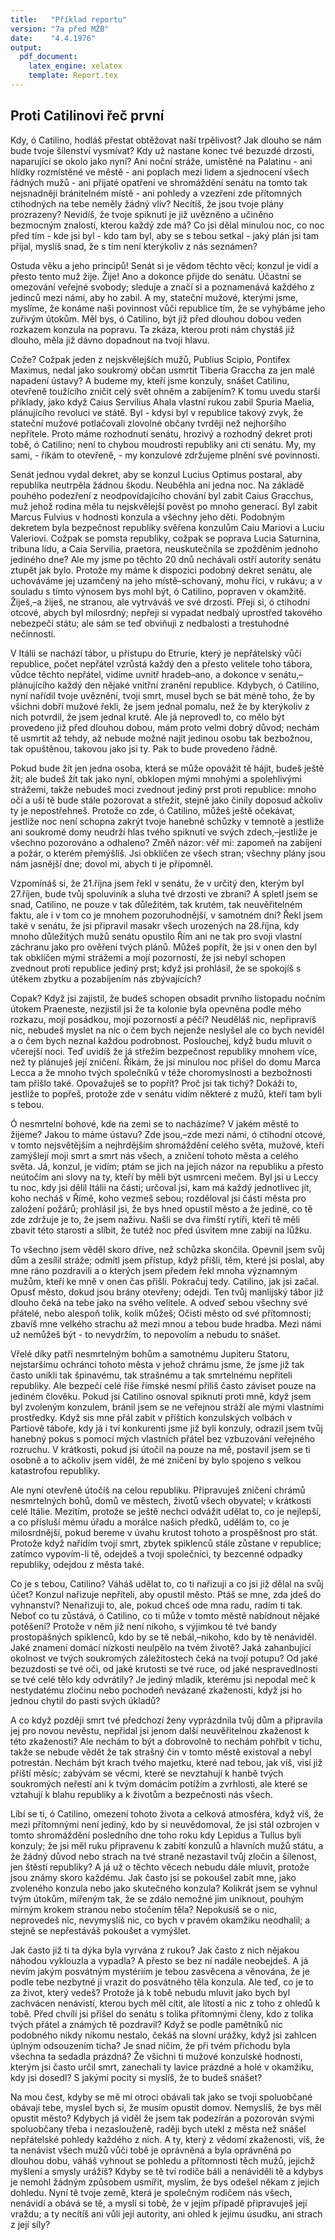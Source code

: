 ```yaml
---
title:   "Příklad reportu"
version: "7a před MŽB"
date:    "4.4.1976"
output:
  pdf_document:
    latex_engine: xelatex
    template: Report.tex
---
```

## Proti Catilinovi řeč první

Kdy, ó Catilino, hodláš přestat obtěžovat naší trpělivost? Jak dlouho se nám bude tvoje šílenství vysmívat? Kdy už nastane konec tvé bezuzdé drzosti, naparující se okolo jako nyní? Ani noční stráže, umístěné na Palatinu - ani hlídky rozmístěné ve městě - ani poplach mezi lidem a sjednocení všech řádných mužů - ani přijaté opatření ve shromáždění senátu na tomto tak nejsnadněji bránitelném místě - ani pohledy a vzezření zde přítomných ctihodných na tebe neměly žádný vliv? Necítíš, že jsou tvoje plány prozrazeny? Nevidíš, že tvoje spiknutí je již uvězněno a učiněno bezmocným znalostí, kterou každý zde má? Co jsi dělal minulou noc, co noc před tím - kde jsi byl - kdo tam byl, aby se s tebou setkal - jaký plán jsi tam přijal, myslíš snad, že s tím není kterýkoliv z nás seznámen?

Ostuda věku a jeho principů! Senát si je vědom těchto věcí; konzul je vidí a přesto tento muž žije. Žije! Ano a dokonce přijde do senátu. Účastní se omezování veřejné svobody; sleduje a značí si a poznamenává každého z jedinců mezi námi, aby ho zabil. A my, stateční mužové, kterými jsme, myslíme, že konáme naši povinnost vůči republice tím, že se vyhýbáme jeho zuřivým útokům.
Měl bys, ó Catilino, být již před dlouhou dobou veden rozkazem konzula na popravu. Ta zkáza, kterou proti nám chystáš již dlouho, měla již dávno dopadnout na tvoji hlavu.

Cože? Cožpak jeden z nejskvělejších mužů, Publius Scipio, Pontifex Maximus, nedal jako soukromý občan usmrtit Tiberia Graccha za jen malé napadení ústavy? A budeme my, kteří jsme konzuly, snášet Catilinu, otevřeně toužícího zničit celý svět ohněm a zabíjením? K tomu uvedu starší příklady, jako když Caius Servilius Ahala vlastní rukou zabil Spuria Maelia, plánujícího revoluci ve státě. Byl - kdysi byl v republice takový zvyk, že stateční mužové potlačovali zlovolné občany tvrději než nejhoršího nepřítele. Proto máme rozhodnutí senátu, hrozivý a rozhodný dekret proti tobě, ó Catilino; není to chybou moudrosti republiky ani cti senátu. My, my sami, - říkám to otevřeně, - my konzulové zdržujeme plnění své povinnosti. 

Senát jednou vydal dekret, aby se konzul Lucius Optimus postaral, aby republika neutrpěla žádnou škodu. Neuběhla ani jedna noc. Na základě pouhého podezření z neodpovídajícího chování byl zabit Caius Gracchus, muž jehož rodina měla tu nejskvělejší pověst po mnoho generací. Byl zabit Marcus Fulvius v hodnosti konzula a všechny jeho děti. Podobným dekretem byla bezpečnost republiky svěřena konzulům Caiu Mariovi a Luciu Valeriovi.
Cožpak se pomsta republiky, cožpak se poprava Lucia Saturnina, tribuna lidu, a Caia Servilia, praetora, neuskutečnila se zpožděním jednoho jediného dne? Ale my jsme po těchto 20 dnů nechávali ostří autority senátu ztupět jak bylo. Protože my máme k dispozici podobný dekret senátu, ale uchováváme jej uzamčený na jeho místě--schovaný, mohu říci, v rukávu; a v souladu s tímto výnosem bys mohl být, ó Catilino, popraven v okamžitě. Žiješ,--a žiješ, ne stranou, ale vytrváváš ve své drzosti.
Přeji si, ó ctihodní otcové, abych byl milosrdný; nepřeji si vypadat nedbalý uprostřed takového nebezpečí státu; ale sám se teď obviňuji z nedbalosti a trestuhodné nečinnosti. 

V Itálii se nachází tábor, u přístupu do Etrurie, který je nepřátelský vůči republice, počet nepřátel vzrůstá každý den a přesto velitele toho tábora, vůdce těchto nepřátel, vidíme uvnitř hradeb--ano, a dokonce v senátu,--plánujícího každý den nějaké vnitřní zranění republice. Kdybych, ó Catilino, nyní nařídil tvoje uvěznění, tvoji smrt, musel bych se bát méně toho, že by všichni dobří mužové řekli, že jsem jednal pomalu, než že by kterýkoliv z nich potvrdil, že jsem jednal krutě. Ale já neprovedl to, co mělo být provedeno již před dlouhou dobou, mám proto velmi dobrý důvod; nechám tě usmrtit až tehdy, až nebude možné najít jedinou osobu tak bezbožnou, tak opuštěnou, takovou jako jsi ty. Pak to bude provedeno řádně.

Pokud bude žít jen jedna osoba, která se může opovážit tě hájit, budeš ještě žít; ale budeš žít tak jako nyní, obklopen mými mnohými a spolehlivými strážemi, takže nebudeš moci zvednout jediný prst proti republice: mnoho očí a uší tě bude stále pozorovat a střežit, stejně jako činily doposud ačkoliv ty je nepostřehneš. Protože co zde, ó Catilino, můžeš ještě očekávat, jestliže noc není schopna zakrýt tvoje hanebné schůzky v temnotě a jestliže ani soukromé domy neudrží hlas tvého spiknutí ve svých zdech,--jestliže je všechno pozorováno a odhaleno? Změň názor: věř mi: zapomeň na zabíjení a požár, o kterém přemýšlíš. Jsi obklíčen ze všech stran; všechny plány jsou nám jasnější dne; dovol mi, abych ti je připomněl. 

Vzpomínáš si, že 21.října jsem řekl v senátu, že v určitý den, kterým byl 27.říjen, bude tvůj spoluviník a sluha tvé drzosti ve zbrani? A spletl jsem se snad, Catilino, ne pouze v tak důležitém, tak krutém, tak neuvěřitelném faktu, ale i v tom co je mnohem pozoruhodnější, v samotném dni? Řekl jsem také v senátu, že jsi připravil masakr všech urozených na 28.října, kdy mnoho důležitých mužů senátu opustilo Řím ani ne tak pro svoji vlastní záchranu jako pro ověření tvých plánů. Můžeš popřít, že jsi v onen den byl tak obklíčen mými strážemi a mojí pozorností, že jsi nebyl schopen zvednout proti republice jediný prst; když jsi prohlásil, že se spokojíš s útěkem zbytku a pozabíjením nás zbývajících? 

Copak? Když jsi zajistil, že budeš schopen obsadit prvního listopadu nočním útokem Praeneste, nezjistil jsi že ta kolonie byla opevněna podle mého rozkazu, mojí posádkou, mojí pozorností a péčí? Neuděláš nic, nepřipravíš nic, nebudeš myslet na nic o čem bych nejenže neslyšel ale co bych neviděl a o čem bych neznal každou podrobnost. Poslouchej, když budu mluvit o včerejší noci. Teď uvidíš že já střežím bezpečnost republiky mnohem více, než ty plánuješ její zničení. Říkám, že jsi minulou noc přišel do domu Marca Lecca a že mnoho tvých společníků v téže choromyslnosti a bezbožnosti tam přišlo také. Opovažuješ se to popřít? Proč jsi tak tichý? Dokáži to, jestliže to popřeš, protože zde v senátu vidím některé z mužů, kteří tam byli s tebou. 

Ó nesmrtelní bohové, kde na zemi se to nacházíme? V jakém městě to žijeme? Jakou to máme ústavu? Zde jsou,--zde mezi námi, ó ctihodní otcové, v tomto nejsvětějším a nejhrdějším shromáždění celého světa, mužové, kteří zamýšlejí moji smrt a smrt nás všech, a zničení tohoto města a celého světa. Já, konzul, je vidím; ptám se jich na jejich názor na republiku a přesto neútočím ani slovy na ty, kteří by měli být usmrceni mečem. Byl jsi u Leccy tu noc, kdy jsi dělil Itálii na části; určoval jsi, kam má každý jednotlivec jít, koho necháš v Římě, koho vezmeš sebou; rozděloval jsi části města pro založení požárů; prohlásil jsi, že bys hned opustil město a že jediné, co tě zde zdržuje je to, že jsem naživu. Našli se dva římští rytíři, kteří tě měli zbavit této starosti a slíbit, že tutéž noc před úsvitem mne zabijí na lůžku. 

To všechno jsem věděl skoro dříve, než schůzka skončila. Opevnil jsem svůj dům a zesílil stráže; odmítl jsem přístup, když přišli, těm, které jsi poslal, aby mne ráno pozdravili a o kterých jsem předem řekl mnoha významným mužům, kteří ke mně v onen čas přišli.
Pokračuj tedy. Catilino, jak jsi začal. Opusť město, dokud jsou brány otevřeny; odejdi. Ten tvůj manlijský tábor již dlouho čeká na tebe jako na svého velitele. A odveď sebou všechny své přátelé, nebo alespoň tolik, kolik můžeš; Očisti město od své přítomnosti; zbavíš mne velkého strachu až mezi mnou a tebou bude hradba. Mezi námi už nemůžeš být - to nevydržím, to nepovolím a nebudu to snášet. 

Vřelé díky patří nesmrtelným bohům a samotnému Jupiteru Statoru, nejstaršímu ochránci tohoto města v jehož chrámu jsme, že jsme již tak často unikli tak špinavému, tak strašnému a tak smrtelnému nepříteli republiky. Ale bezpečí celé říše římské nesmí příliš často záviset pouze na jediném člověku. Pokud jsi Catilino osnoval spiknutí proti mně, když jsem byl zvoleným konzulem, bránil jsem se ne veřejnou stráží ale mými vlastními prostředky. Když sis mne přál zabít v příštích konzulských volbách v Partiově táboře, kdy já i tví konkurenti jsme již byli konzuly, odrazil jsem tvůj hanebný pokus s pomocí mých vlastních přátel bez vzbuzování veřejného rozruchu. V krátkosti, pokud jsi útočil na pouze na mě, postavil jsem se ti osobně a to ačkoliv jsem viděl, že mé zničení by bylo spojeno s velkou katastrofou republiky.

Ale nyní otevřeně útočíš na celou republiku.
Připravuješ zničení chrámů nesmrtelných bohů, domů ve městech, životů všech obyvatel; v krátkosti celé Itálie. Mezitím, protože se ještě nechci odvážit udělat to, co je nejlepší, a co přísluší mému úřadu a morálce našich předků, udělám to, co je milosrdnější, pokud bereme v úvahu krutost tohoto a prospěšnost pro stát. Protože když nařídím tvojí smrt, zbytek spiklenců stále zůstane v republice; zatímco vypovím-li tě, odejdeš a tvoji společníci, ty bezcenné odpadky republiky, odejdou z města také.

Co je s tebou, Catilino? Váháš udělat to, co ti nařizuji a co jsi již dělal na svůj účet? Konzul nařizuje nepříteli, aby opustil město. Ptáš se mne, zda jdeš do vyhnanství? Nenařizuji to, ale, pokud chceš ode mna radu, radím ti tak.
Neboť co tu zůstává, ó Catilino, co ti může v tomto městě nabídnout nějaké potěšení? Protože v něm již není nikoho, s výjimkou té tvé bandy prostopášných spiklenců, kdo by se tě nebál,--nikoho, kdo by tě nenáviděl. Jaké znamení domácí nízkosti neulpělo na tvém životě? Jaká zahanbující okolnost ve tvých soukromých záležitostech čeká na tvojí potupu? Od jaké bezuzdosti se tvé oči, od jaké krutosti se tvé ruce, od jaké nespravedlnosti se tvé celé tělo kdy odvrátily? Je jediný mladík, kterému jsi nepodal meč k nestydatému zločinu nebo pochodeň nevázané zkaženosti, když jsi ho jednou chytil do pasti svých úkladů?

A co když později smrt tvé předchozí ženy vyprázdnila tvůj dům a připravila jej pro novou nevěstu, nepřidal jsi jenom další neuvěřitelnou zkaženost k této zkaženosti? Ale nechám to být a dobrovolně to nechám pohřbít v tichu, takže se nebude vědět že tak strašný čin v tomto městě existoval a nebyl potrestán. Nechám být krach tvého majetku, které nad tebou, jak víš, visí již příští měsíc; zabývám se věcmi, které se nevztahují k hanbě tvých soukromých neřestí ani k tvým domácím potížím a zvrhlosti, ale které se vztahují k blahu republiky a k životům a bezpečnosti nás všech.

Líbí se ti, ó Catilino, omezení tohoto života a celková atmosféra, když víš, že mezi přítomnými není jediný, kdo by si neuvědomoval, že jsi stál ozbrojen v tomto shromáždění posledního dne toho roku kdy Lepidus a Tullus byli konzuly; že jsi měl ruku připravenu k zabití konzulů a hlavních mužů státu, a že žádný důvod nebo strach na tvé straně nezastavil tvůj zločin a šílenost, jen štěstí republiky? A já už o těchto věcech nebudu dále mluvit, protože jsou známy skoro každému. Jak často jsi se pokoušel zabít mne, jako zvoleného konzula nebo jako skutečného konzula? Kolikrát jsem se vyhnul tvým útokům, mířeným tak, že se zdálo nemožné jim uniknout, pouhým mírným krokem stranou nebo stočením těla? Nepokusíš se o nic, neprovedeš nic, nevymyslíš nic, co bych v pravém okamžiku neodhalil; a stejně se nepřestáváš pokoušet a vymýšlet.

Jak často již ti ta dýka byla vyrvána z rukou? Jak často z nich nějakou náhodou vyklouzla a vypadla? A přesto se bez ní nadále neobejdeš. A já nevím jakým posvátným mystériím je tebou zasvěcena a věnována, že je podle tebe nezbytné ji vrazit do posvátného těla konzula. Ale teď, co je to za život, který vedeš? Protože já k tobě nebudu mluvit jako bych byl zachvácen nenávistí, kterou bych měl cítit, ale lítostí a nic z toho z ohledů k tobě. Před chvílí jsi přišel do senátu s tolika přítomnými členy, kdo z tolika tvých přátel a známých tě pozdravil? Když se podle pamětníků nic podobného nikdy nikomu nestalo, čekáš na slovní urážky, když jsi zahlcen úplným odsouzením ticha? Je snad ničím, že při tvém příchodu byla všechna ta sedadla prázdná? Že všichni ti mužové konzulské hodnosti, kterým jsi často určil smrt, zanechali ty lavice prázdné a holé v okamžiku, kdy jsi dosedl? S jakými pocity si myslíš, že to budeš snášet?

Na mou čest, kdyby se mě mí otroci obávali tak jako se tvoji spoluobčané obávají tebe, myslel bych si, že musím opustit domov. Nemyslíš, že bys měl opustit město? Kdybych já viděl že jsem tak podezírán a pozorován svými spoluobčany třeba i nezaslouženě, raději bych utekl z města než snášel nepřátelské pohledy každého z nich. A ty, který z vědomí zkaženosti, víš, že ta nenávist všech mužů vůči tobě je oprávněná a byla oprávněná po dlouhou dobu, váháš vyhnout se pohledu a přítomnosti těch mužů, jejichž myšlení a smysly urážíš? Kdyby se tě tví rodiče báli a nenáviděli tě a kdybys je nemohl žádným způsobem usmířit, myslím, že bys odešel někam z jejich dohledu. Nyní tě tvoje země, která je společným rodičem nás všech, nenávidí a obává se tě, a myslí si tobě, že v jejím případě připravuješ její vraždu; a ty necítíš ani vůli její autority, ani ohled k jejímu úsudku, ani strach z její síly? 